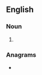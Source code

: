 ==English==

===Noun===
{{head|en|noun plural form}}

# {{plural of|heartworm|lang=en}}

===Anagrams===
* {{anagrams|en|a=aehmorrstw|earthworms}}